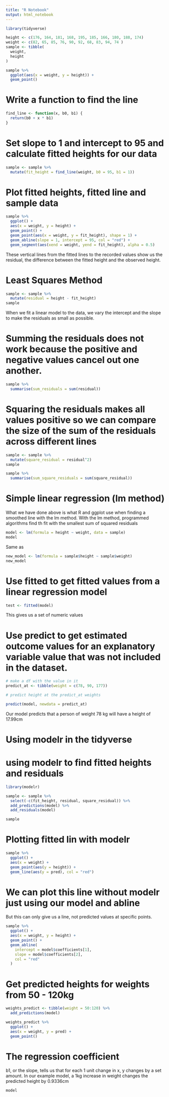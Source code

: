 ```yaml
---
title: "R Notebook"
output: html_notebook
---
```


```r
library(tidyverse)

height <- c(176, 164, 181, 168, 195, 185, 166, 180, 188, 174)
weight <- c(82, 65, 85, 76, 90, 92, 68, 83, 94, 74 )
sample <- tibble(
  weight,
  height
)

sample %>%
  ggplot(aes(x = weight, y = height)) +
  geom_point()
```

# Write a function to find the line

```r
find_line <- function(x, b0, b1) {
  return(b0 + x * b1)
}
```

# Set slope to 1 and intercept to 95 and calculate fitted heights for our data

```r
sample <- sample %>% 
  mutate(fit_height = find_line(weight, b0 = 95, b1 = 1))
```

# Plot fitted heights, fitted line and sample data

```r
sample %>% 
  ggplot() +
  aes(x = weight, y = height) +
  geom_point() +
  geom_point(aes(x = weight, y = fit_height), shape = 1) +
  geom_abline(slope = 1, intercept = 95, col = "red") +
  geom_segment(aes(xend = weight, yend = fit_height), alpha = 0.5)
```

These vertical lines from the fitted lines to the recorded values show us the residual, the difference between the fitted height and the observed height.

# Least Squares Method

```r
sample <- sample %>% 
  mutate(residual = height - fit_height)
sample
```

When we fit a linear model to the data, we vary the intercept and the slope to make the residuals as small as possible.

# Summing the residuals does not work because the positive and negative values cancel out one another.
```r
sample %>% 
  summarise(sum_residuals = sum(residual))
```

# Squaring the residuals makes all values positive so we can compare the size of the sum of the residuals across different lines

```r
sample <- sample %>% 
  mutate(square_residual = residual^2)
sample

sample %>% 
  summarise(sum_square_residuals = sum(square_residual))
```

# Simple linear regression (lm method)

What we have done above is what R and ggplot use when finding a smoothed line with the lm method.
With the lm method, programmed algorithms find th fit with the smallest sum of squared residuals

```r
model <- lm(formula = height ~ weight, data = sample)
model
```

Same as
```r
new_model <- lm(formula = sample$height ~ sample$weight)
new_model
```

# Use fitted to get fitted values from a linear regression model
```r
test <- fitted(model)
```
This gives us a set of numeric values

# Use predict to get estimated outcome values for an explanatory variable value that was not included in the dataset.
```r
# make a df with the value in it
predict_at <- tibble(weight = c(78, 90, 177))

# predict height at the predict_at weights

predict(model, newdata = predict_at)
```

Our model predicts that a person of weight 78 kg will have a height of 17.99cm

# Using modelr in the tidyverse

# using modelr to find fitted heights and residuals
```r
library(modelr)

sample <- sample %>% 
  select(-c(fit_height, residual, square_residual)) %>% 
  add_predictions(model) %>% 
  add_residuals(model)

sample
```

# Plotting fitted lin with modelr
```r
sample %>% 
  ggplot() +
  aes(x = weight) +
  geom_point(aes(y = height)) +
  geom_line(aes(y = pred), col = "red")
```

# We can plot this line without modelr just using our model and abline
But this can only give us a line, not predicted values at specific points.
```r
sample %>% 
  ggplot() +
  aes(x = weight, y = height) +
  geom_point() +
  geom_abline(
    intercept = model$coefficients[1],
    slope = model$coefficients[2],
    col = "red"
  )
```

# Get predicted heights for weights from 50 - 120kg
```r
weights_predict <- tibble(weight = 50:120) %>% 
  add_predictions(model) 

weights_predict %>% 
  ggplot() +
  aes(x = weight, y = pred) +
  geom_point()

```

# The regression coefficient

b1, or the slope, tells us that for each 1 unit change in x, y changes by a set amount.
In our example model, a 1kg increase in weight changes the predicted height by 0.9336cm
```r
model
```

